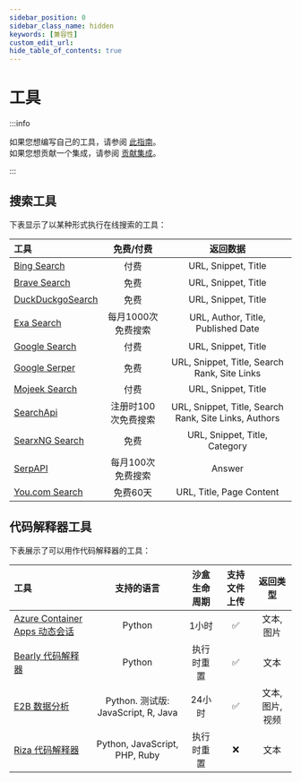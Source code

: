 ```yaml
---
sidebar_position: 0
sidebar_class_name: hidden
keywords: [兼容性]
custom_edit_url:
hide_table_of_contents: true
---
```


# 工具

:::info

如果您想编写自己的工具，请参阅 [此指南](/docs/how_to/custom_tools/)。  
如果您想贡献一个集成，请参阅 [贡献集成](/docs/contributing/integrations/)。

:::

## 搜索工具

下表显示了以某种形式执行在线搜索的工具：

工具|免费/付费|返回数据
:-|:-:|:-:
[Bing Search](/docs/integrations/tools/bing_search)|付费|URL, Snippet, Title
[Brave Search](/docs/integrations/tools/brave_search)|免费|URL, Snippet, Title
[DuckDuckgoSearch](/docs/integrations/tools/ddg)|免费|URL, Snippet, Title
[Exa Search](/docs/integrations/tools/exa_search)|每月1000次免费搜索|URL, Author, Title, Published Date
[Google Search](/docs/integrations/tools/google_search)|付费|URL, Snippet, Title
[Google Serper](/docs/integrations/tools/google_serper)|免费|URL, Snippet, Title, Search Rank, Site Links
[Mojeek Search](/docs/integrations/tools/mojeek_search)|付费|URL, Snippet, Title
[SearchApi](/docs/integrations/tools/searchapi)|注册时100次免费搜索|URL, Snippet, Title, Search Rank, Site Links, Authors
[SearxNG Search](/docs/integrations/tools/searx_search)|免费|URL, Snippet, Title, Category
[SerpAPI](/docs/integrations/tools/serpapi)|每月100次免费搜索|Answer
[You.com Search](/docs/integrations/tools/you)|免费60天|URL, Title, Page Content

## 代码解释器工具

下表展示了可以用作代码解释器的工具：

工具|支持的语言|沙盒生命周期|支持文件上传|返回类型
:-|:-:|:-:|:-:|:-:
[Azure Container Apps 动态会话](/docs/integrations/tools/azure_dynamic_sessions)|Python|1小时|✅|文本, 图片
[Bearly 代码解释器](/docs/integrations/tools/bearly)|Python|执行时重置|✅|文本
[E2B 数据分析](/docs/integrations/tools/e2b_data_analysis)|Python. 测试版: JavaScript, R, Java|24小时|✅|文本, 图片, 视频
[Riza 代码解释器](/docs/integrations/tools/riza)|Python, JavaScript, PHP, Ruby|执行时重置|❌|文本